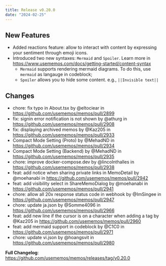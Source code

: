 ```yaml
---
title: Release v0.20.0
date: "2024-02-25"
---
```


## New Features

- Added reactions feature: allow to interact with content by expressing your sentiment through emoji icons.
- Introduced two new syntaxes: `Mermaid` and `Spoiler`. Learn more in https://www.usememos.com/docs/getting-started/content-syntax
  - `Mermaid` supports rendering mermaid diagrams. To do this, use `mermaid` as langauge in codeblock;
  - `Spoiler` allows you to hide some content. e.g., `||Invisible text||`

## Changes

- chore: fix typo in About.tsx by @eltociear in https://github.com/usememos/memos/pull/2899
- fix: signin error notification is not shown by @athurg in https://github.com/usememos/memos/pull/2908
- fix: displaying archived memos by @Kaz205 in https://github.com/usememos/memos/pull/2933
- Compact Mode Setting (Proto) by @MehadND in https://github.com/usememos/memos/pull/2934
- Compact Mode Setting (Backend) by @MehadND in https://github.com/usememos/memos/pull/2935
- chore: improve docker-compose.dev by @lincolnthalles in https://github.com/usememos/memos/pull/2938
- feat: add notice when sharing private links in MemoDetail by @moehanabi in https://github.com/usememos/memos/pull/2942
- feat: add visibility select in ShareMemoDialog by @moehanabi in https://github.com/usememos/memos/pull/2941
- chore: allow all 20x response status code in webhook by @ImSingee in https://github.com/usememos/memos/pull/2947
- chore: update ja.json by @Somme4096 in https://github.com/usememos/memos/pull/2966
- feat: add new line if the cursor is on a character when adding a tag by @Kaz205 in https://github.com/usememos/memos/pull/2960
- feat: add mermaid support in codeblock by @C1C0 in https://github.com/usememos/memos/pull/2971
- chore: update vi.json by @hoangsvit in https://github.com/usememos/memos/pull/2980

**Full Changelog**: https://github.com/usememos/memos/releases/tag/v0.20.0
